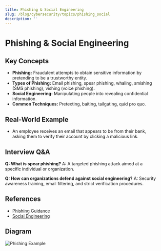 ```yaml
---
title: Phishing & Social Engineering
slug: /blog/cybersecurity/topics/phishing_social
description: ''
---
```

# Phishing & Social Engineering

## Key Concepts
- **Phishing:** Fraudulent attempts to obtain sensitive information by pretending to be a trustworthy entity.
- **Types of Phishing:** Email phishing, spear phishing, whaling, smishing (SMS phishing), vishing (voice phishing).
- **Social Engineering:** Manipulating people into revealing confidential information.
- **Common Techniques:** Pretexting, baiting, tailgating, quid pro quo.

## Real-World Example
- An employee receives an email that appears to be from their bank, asking them to verify their account by clicking a malicious link.

## Interview Q&A
**Q: What is spear phishing?**
A: A targeted phishing attack aimed at a specific individual or organization.

**Q: How can organizations defend against social engineering?**
A: Security awareness training, email filtering, and strict verification procedures.

## References
- [Phishing Guidance](https://www.cisa.gov/news-events/news/phishing)
- [Social Engineering](https://www.csoonline.com/article/2124681/what-is-social-engineering.html)

## Diagram
![Phishing Example](https://www.cisa.gov/sites/default/files/phishing-example.png)
